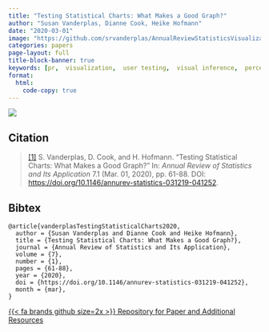 ```yaml
---
title: "Testing Statistical Charts: What Makes a Good Graph?"
author: "Susan Vanderplas, Dianne Cook, Heike Hofmann"
date: "2020-03-01"
image: "https://github.com/srvanderplas/AnnualReviewStatisticsVisualization/blob/master/figure/noaa_michael.png?raw=true"
categories: papers
page-layout: full
title-block-banner: true
keywords: [pr,  visualization,  user testing,  visual inference,  perception,  design,  review]
format:
  html:
    code-copy: true
---
```

 
![](https://github.com/srvanderplas/AnnualReviewStatisticsVisualization/blob/master/figure/noaa_michael.png?raw=true){.preview-image}
 
## Citation
> <a name=bib-vanderplasTestingStatisticalCharts2020></a>[[1]](#cite-vanderplasTestingStatisticalCharts2020) S. Vanderplas, D. Cook, and H. Hofmann. “Testing Statistical Charts: What Makes a Good Graph?” In: _Annual Review of Statistics and Its Application_ 7.1 (Mar. 01, 2020), pp. 61-88. DOI: [https://doi.org/10.1146/annurev-statistics-031219-041252](https://doi.org/https%3A%2F%2Fdoi.org%2F10.1146%2Fannurev-statistics-031219-041252).

::: {.callout-note collapse='true'}
## Bibtex
```
@article{vanderplasTestingStatisticalCharts2020,
  author = {Susan Vanderplas and Dianne Cook and Heike Hofmann},
  title = {Testing Statistical Charts: What Makes a Good Graph?},
  journal = {Annual Review of Statistics and Its Application},
  volume = {7},
  number = {1},
  pages = {61-88},
  year = {2020},
  doi = {https://doi.org/10.1146/annurev-statistics-031219-041252},
  month = {mar},
}
```
:::




[{{< fa brands github size=2x >}} Repository for Paper and Additional Resources](https://github.com/srvanderplas/AnnualReviewStatisticsVisualization){.btn .btn-tip role="button"}
